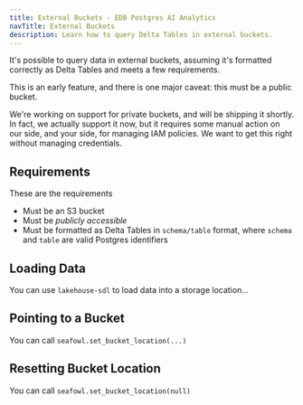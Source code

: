```yaml
---
title: External Buckets - EDB Postgres AI Analytics
navTitle: External Buckets
description: Learn how to query Delta Tables in external buckets.
---
```


It's possible to query data in external buckets, assuming it's formatted correctly as Delta Tables and meets a few requirements.

This is an early feature, and there is one major caveat: this must be a public bucket.

We're working on support for private buckets, and will be shipping it shortly. In fact, we actually support it now, but it requires some manual action on our side, and your side, for managing IAM policies. We want to get this right without managing credentials.

## Requirements

These are the requirements

* Must be an S3 bucket
* Must be _publicly accessible_
* Must be formatted as Delta Tables in `schema/table` format, where `schema` and `table` are valid Postgres identifiers

## Loading Data

You can use `lakehouse-sdl` to load data into a storage location...

## Pointing to a Bucket

You can call `seafowl.set_bucket_location(...)`

## Resetting Bucket Location

You can call `seafowl.set_bucket_location(null)`

